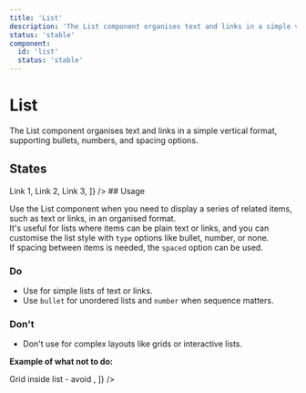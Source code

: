 ```yaml
---
title: 'List'
description: 'The List component organises text and links in a simple vertical format, supporting bullets, numbers, and spacing options.'
status: 'stable'
component:
  id: 'list'
  status: 'stable'
---
```


# List

The List component organises text and links in a simple vertical format, supporting bullets, numbers, and spacing options.

<Section current="design">

<ComponentPreview>
  <List items={['Item 1', 'Item 2', 'Item 3']} />
</ComponentPreview>

## States

<ComponentPreviewLayout>
  <ComponentPreview>
    <List items={['Item 1', 'Item 2', 'Item 3']} />
  </ComponentPreview>

<ComponentPreview>
  <List items={['Item 1', 'Item 2', 'Item 3']} type="bullet" />
</ComponentPreview>

<ComponentPreview>
  <List items={['Item 1', 'Item 2', 'Item 3']} type="number" />
</ComponentPreview>

<ComponentPreview>
  <List spaced items={['Spaced item 1', 'Spaced item 2', 'Spaced item 3']} />
</ComponentPreview>

  <ComponentPreview>
    <List
      type="bullet"
      spaced
      items={[
        <Link href="/">Link 1</Link>,
        <Link href="/">Link 2</Link>,
        <Link href="/">Link 3</Link>,
      ]}
    />
  </ComponentPreview>
</ComponentPreviewLayout>
## Usage

Use the List component when you need to display a series of related items, such as text or links, in an organised format.  
It's useful for lists where items can be plain text or links, and you can customise the list style with `type` options like bullet, number, or none.  
If spacing between items is needed, the `spaced` option can be used.

### Do

- Use for simple lists of text or links.
- Use `bullet` for unordered lists and `number` when sequence matters.

### Don't

- Don't use for complex layouts like grids or interactive lists.

**Example of what not to do:**

<ComponentContainer>
  <List
    items={[
      <div style={{ display: 'grid', gridTemplateColumns: '1fr 1fr' }}>
        <span>Grid inside list - avoid</span>
      </div>,
    ]}
  />
</ComponentContainer>

</Section>
